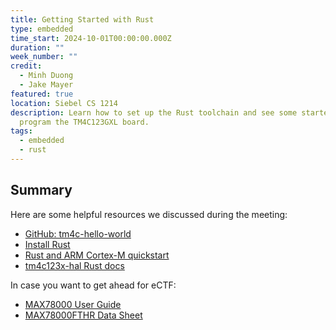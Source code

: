 ```yaml
---
title: Getting Started with Rust
type: embedded
time_start: 2024-10-01T00:00:00.000Z
duration: ""
week_number: ""
credit:
  - Minh Duong
  - Jake Mayer
featured: true
location: Siebel CS 1214
description: Learn how to set up the Rust toolchain and see some starter code to
  program the TM4C123GXL board.
tags:
  - embedded
  - rust
---
```

## Summary
Here are some helpful resources we discussed during the meeting:
- [GitHub: tm4c-hello-world](https://github.com/sigpwny/tm4c-hello-world)
- [Install Rust](https://www.rust-lang.org/tools/install)
- [Rust and ARM Cortex-M quickstart](https://docs.rust-embedded.org/cortex-m-quickstart/cortex_m_quickstart/)
- [tm4c123x-hal Rust docs](https://docs.rs/tm4c123x-hal/latest/tm4c123x_hal/)

In case you want to get ahead for eCTF:
- [MAX78000 User Guide](https://www.analog.com/media/en/technical-documentation/user-guides/max78000-user-guide.pdf)
- [MAX78000FTHR Data Sheet](https://www.analog.com/media/en/technical-documentation/data-sheets/max78000fthr.pdf)